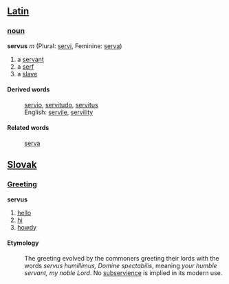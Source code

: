 == [[Latin]] ==
===[[noun]]===
'''servus''' ''m'' (Plural: [[servi]], Feminine: [[serva]])

# a [[servant]]
# a [[serf]]
# a [[slave]]
====Derived words====
: [[servio]], [[servitudo]], [[servitus]]
: English: [[servile]], [[servility]]

====Related words====
: [[serva]]

== [[Slovak]] ==
===[[Greeting]]===
'''servus'''
# [[hello]]
# [[hi]]
# [[howdy]]
==== Etymology ====
: The greeting evolved by the commoners greeting their lords with the words ''servus humillimus, Domine spectabilis'', meaning ''your humble servant, my noble Lord''. No [[subservience]] is implied in its modern use.